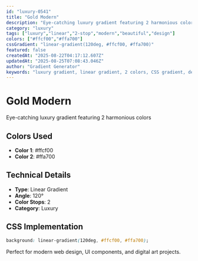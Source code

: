 ```yaml
---
id: "luxury-0541"
title: "Gold Modern"
description: "Eye-catching luxury gradient featuring 2 harmonious colors"
category: "luxury"
tags: ["luxury","linear","2-stop","modern","beautiful","design"]
colors: ["#ffcf00","#ffa700"]
cssGradient: "linear-gradient(120deg, #ffcf00, #ffa700)"
featured: false
createdAt: "2025-08-22T04:17:12.607Z"
updatedAt: "2025-08-25T07:08:43.046Z"
author: "Gradient Generator"
keywords: "luxury gradient, linear gradient, 2 colors, CSS gradient, design, #ffcf00, #ffa700"
---
```


# Gold Modern

Eye-catching luxury gradient featuring 2 harmonious colors

## Colors Used
- **Color 1**: #ffcf00
- **Color 2**: #ffa700

## Technical Details
- **Type**: Linear Gradient
- **Angle**: 120°
- **Color Stops**: 2
- **Category**: Luxury

## CSS Implementation
```css
background: linear-gradient(120deg, #ffcf00, #ffa700);
```

Perfect for modern web design, UI components, and digital art projects.

